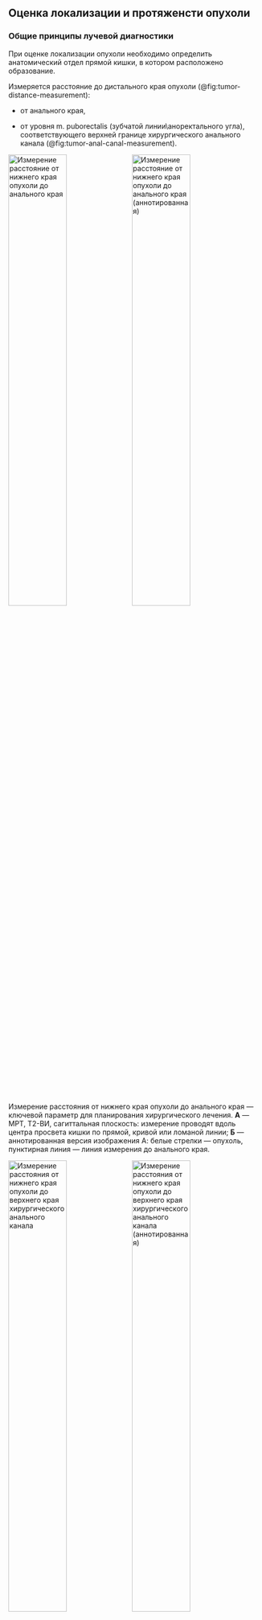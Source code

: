 ## Оценка локализации и протяженсти опухоли

### Общие принципы лучевой диагностики

При оценке локализации опухоли необходимо определить анатомический отдел прямой кишки, в котором расположено образование.

Измеряется расстояние до дистального края опухоли (@fig:tumor-distance-measurement):

-   от анального края,

-   от уровня m. puborectalis (зубчатой линии\\аноректального угла), соответствующего верхней границе хирургического анального канала (@fig:tumor-anal-canal-measurement).

:::{#fig:tumor-distance-measurement}
![Измерение расстояние от нижнего края опухоли до анального края](/img/staging/measurement/image12.png){#fig:tumor-distance-measurement-1 width=48%}
![Измерение расстояние от нижнего края опухоли до анального края (аннотированная)](/img/staging/measurement/image12_annotated.png){#fig:tumor-distance-measurement-1-ann width=48%}

Измерение расстояния от нижнего края опухоли до анального края — ключевой параметр для планирования хирургического лечения. **А** — МРТ, Т2-ВИ, сагиттальная плоскость: измерение проводят вдоль центра просвета кишки по прямой, кривой или ломаной линии; **Б** — аннотированная версия изображения А: белые стрелки — опухоль, пунктирная линия — линия измерения до анального края.
:::

:::{#fig:tumor-anal-canal-measurement}
![Измерение расстояния от нижнего края опухоли до верхнего края хирургического анального канала](/img/staging/measurement/image8.png){#fig:tumor-anal-canal-measurement-1 width=48%}
![Измерение расстояния от нижнего края опухоли до верхнего края хирургического анального канала (аннотированная)](/img/staging/measurement/image8_annotated.png){#fig:tumor-anal-canal-measurement-1-ann width=48%}

Измерение расстояния от нижнего края опухоли до верхнего края хирургического анального канала имеет решающее значение для выбора хирургической тактики. **А** — МРТ, Т2-ВИ, сагиттальная плоскость: визуализация границ анального канала и опухоли; **Б** — аннотированная версия изображения А: сплошная линия — верхний край анального канала, пунктирная линия — расстояние до нижнего полюса опухоли, черные стрелки — опухоль.
:::

Опухоли, расположенные выше 15 см от анального края, рассматриваются как рак ободочной кишки (15-17 см ректосигмоидный отдел) [36].

Следующим этапом оценивается протяжённость опухоли и её распространение по окружности, которое описывается в условных «часах циферблата». Опухоль прямой кишки проявляется в виде локального утолщения стенки кишки с закругленными приподнятыми краями (@fig:rectal-tumor-characteristics).

:::{#fig:rectal-tumor-characteristics}
![МРТ, Т2-ВИ в аксиальной плоскости](/img/staging/tables/image24.png){#fig:rectal-tumor-characteristics-1 width=32%}
![МРТ, Т2-ВИ в аксиальной плоскости (аннотированная)](/img/staging/tables/image24_annotated.png){#fig:rectal-tumor-characteristics-1-ann width=32%}
![Эндоскопическое исследование](/img/staging/tables/image7.png){#fig:rectal-tumor-characteristics-2 width=32%}

Характерные МРТ- и эндоскопические признаки опухоли прямой кишки для оценки протяженности по окружности. **А** — МРТ, Т2-ВИ, аксиальная плоскость: локальное утолщение стенки с закругленными приподнятыми краями; **Б** — аннотированная версия изображения А: белые стрелки — закругленный край опухоли, пунктирная линия — полуокружность опухоли; **В** — эндоскопическое исследование: визуализация опухолевой площадки.
:::

Рекомендуется определять локализацию опухоли относительно переходной складки брюшины (полностью ниже/на уровне/полностью выше) в сагиттальных и/или аксиальных плоскостях (@fig:tumor-peritoneal-fold). 

:::{#fig:tumor-peritoneal-fold}
![Верхний полюс опухоли на уровне переходной складки брюшины](/img/staging/measurement/image3.png){#fig:tumor-peritoneal-fold-1 width=48%}
![Верхний полюс опухоли на уровне переходной складки брюшины (аннотированная)](/img/staging/measurement/image3_annotated.png){#fig:tumor-peritoneal-fold-1-ann width=48%}

Определение положения опухоли относительно переходной складки брюшины — критический фактор для планирования операции. **А** — МРТ, Т2-ВИ, сагиттальная плоскость: верхний полюс опухоли на уровне переходной складки брюшины; **Б** — аннотированная версия изображения А: белая стрелка — верхний полюс опухоли, пунктирная линия — переходная складка брюшины.
:::


Для низких опухолей прямой кишки, расположенных в пределах ≤5 см от анального края, предложена специализированная система стадирования [6, 26, 28]. Она учитывает анатомические особенности и позволяет точнее планировать оперативное лечение (например, межсфинктерную резекцию или брюшнопромежностную экстерпацию). Оценку этой зоны с помощью МРТ целесообразно выполнять в корональной проекции по длинной оси анального канала. 

### МРТ

Для оценки протяжённости, положения относительно зубчатой линии (уровня верхнего края m. puborectalis) и переходной складки брюшины преимущественно используется сагиттальная проекция.

МРТ предоставляет возможности для анатомически точной оценки локализации и распространённости опухоли. 

#### Особенности при низком расположении

Прицельные высокоразрешающие срезы Т2-ВИ в корональной плоскости (по длинной оси) позволяют подробно описать распространенность процесса, необходимую для определения хирургического подхода.

При описании распространенности опухолевого процесса рекомендуется дополнительно применять классификацию для стадирования низкорасположенных опухолей (табл. 2). Это имеет критическое значение для определения показаний к межсфинктерной резекции или БПЭ, в которой учитывается вовлечение:

-   сфинктера (внутреннего, наружного)

-   межсфинктерного пространства

-   m. levator ani

-   расстояние до кожи промежности и m. puborectalis.

**Таблица 2.** МРТ классификация низкого рака ПК [26, 28]

+--------------------+-------------------------------------------------+
| > Стадия 1         | > [опухоль ограничена стенкой кишки и не распространяется на анальный сфинктерный комплекс]{.mark} |
| > (mrLR1)          | >                                                |
+====================+=================================================+
| > Стадия 2 (mrLR2) | > опухоль распространяется на внутренний сфинктер анального канала, но не инфильтрирует межсфинктерное пространство |
+--------------------+-------------------------------------------------+
| > Стадия 3 (mrLR3) | > опухоль распространяется в межсфинктерное пространство или находится на расстоянии не менее 1 мм от мышцы, поднимающей задний проход |
+--------------------+-------------------------------------------------+
| > Стадия 4 (mrLR4) | > опухоль вовлекает наружный сфинктер анального канала и инфильтрирует или распространяется за пределы мышцы, поднимающей задний проход, с прорастанием или без прорастания соседних структур |
+--------------------+-------------------------------------------------+

### КТ

Оценка края опухоли с помощью КТ основана оценке протяженности зоны патологического контрастирования.
Диагностическая эффективность КТ значительно варьирует в зависимости от локализации опухоли. Для опухолей средней и верхней трети прямой кишки (5-15 см от анального края) точность составляет 76% чувствительности и 96% специфичности. Для низких опухолей (0-5 см) показатели снижаются до 66% чувствительности и 82% специфичности из-за истончения мезоректальной клетчатки на уровне тазового дна [@wolberinkMultisliceCTPrimary2009].


КТ остается альтернативой МРТ при ограниченной доступности магнитно-резонансной томографии, особенно для опухолей верхних отделов прямой кишки.

